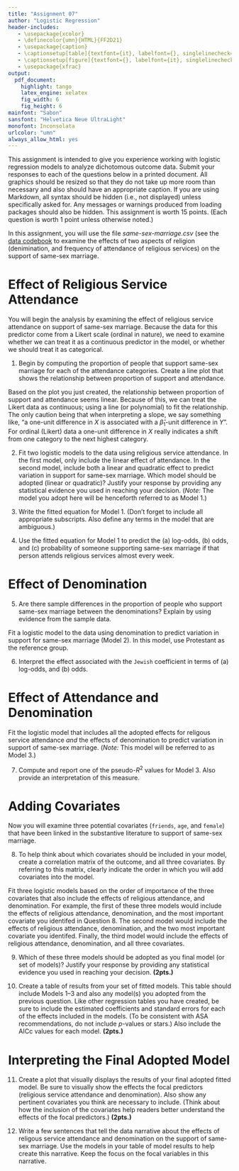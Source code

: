 ```yaml
---
title: "Assignment 07"
author: "Logistic Regression"
header-includes:
   - \usepackage{xcolor}
   - \definecolor{umn}{HTML}{FF2D21}
   - \usepackage{caption}
   - \captionsetup[table]{textfont={it}, labelfont={}, singlelinecheck=false, labelsep=newline}
   - \captionsetup[figure]{textfont={}, labelfont={it}, singlelinecheck=false, labelsep=period}
   - \usepackage{xfrac}
output: 
  pdf_document:
    highlight: tango
    latex_engine: xelatex
    fig_width: 6
    fig_height: 6
mainfont: "Sabon"
sansfont: "Helvetica Neue UltraLight"
monofont: Inconsolata
urlcolor: "umn"
always_allow_html: yes
---
```


\frenchspacing

This assignment is intended to give you experience working with logistic regression models to analyze dichotomous outcome data. Submit your responses to each of the questions below in a printed document. All graphics should be resized so that they do not take up more room than necessary and also should have an appropriate caption. If you are using Markdown, all syntax should be hidden (i.e., not displayed) unless specifically asked for. Any messages or warnings produced from loading packages should also be hidden. This assignment is worth 15 points. (Each question is worth 1 point unless otherwise noted.)

In this assignment, you will use the file *same-sex-marriage.csv* (see the [data codebook](http://zief0002.github.io/epsy-8252/codebooks/same-sex-marriage.html) to examine the effects of two aspects of religion (denimination, and frequency of attendance of religious services) on the support of same-sex marriage.


<!-- Schwartz (2010) broadly examined the demographic factors that play a role in shaping public opinion regarding same-sex marriage. Drawing on previous literature, Schwartz fitted a regression model to predict an individual’s support for gay marriage by looking at several different explanatory variables. His findings religion is an important factor in the prediction of whether or not a person will support same-sex marriage. You will use these data to examine the effects of two aspects of religion (denimination, and frequency of attendance of religious services) on the support of same-sex marriage. -->

<!-- Schwartz, J. (2010). Investigating Differences in Public Support for Gay Rights Issues. *Journal of Homosexuality, 57*(6), 748-759.  -->




# Effect of Religious Service Attendance

You will begin the analysis by examining the effect of religious service attendance on support of same-sex marriage. Because the data for this predictor come from a Likert scale (ordinal in nature), we need to examine whether we can treat it as a continuous predictor in the model, or whether we should treat it as categorical.

1. Begin by computing the proportion of people that support same-sex marriage for each of the attendance categories. Create a line plot that shows the relationship between proportion of support and attendance.

Based on the plot you just created, the relationship between proportion of support and attendance seems linear. Because of this, we can treat the Likert data as continuous; using a line (or polynomial) to fit the relationship. The only caution being that when interpreting a slope, we say something like, "a one-unit difference in $X$ is associated with a $\hat\beta_1$-unit difference in $Y$". For ordinal (Likert) data a one-unit difference in $X$ really indicates a shift from one category to the next highest category.


2. Fit two logistic models to the data using religious service attendance. In the first model, only include the linear effect of attendance. In the second model, include both a linear and quadratic effect to predict variation in support for same-sex marriage. Which model should be adopted (linear or quadratic)? Justify your response by providing any statistical evidence you used in reaching your decision. (*Note:* The model you adopt here will be henceforth referred to as Model 1.)

<!-- You can see an example of a table of logistic model results in: Raikes, H., Pan, B. A., Luze, G., Tamis-LeMonda, C. S., Brooks-Gunn, J., Constantine, J., Banks Tarullo, L., Raikes, H. A., \& Rodriguez, E. T. (2006). Mother–child bookreading in low-income families: Correlates and outcomes during the first three years of life. *Child Development, 77*(4), 924--953. doi: 10.1111/j.1467-8624.2006.00911.x -->


3. Write the fitted equation for Model 1. (Don't forget to include all appropriate subscripts. Also define any terms in the model that are ambiguous.)

4. Use the fitted equation for Model 1 to predict the (a) log-odds, (b) odds, and (c) probability of someone supporting same-sex marriage if that person attends religious services almost every week.

\newpage

# Effect of Denomination

5. Are there sample differences in the proportion of people who support same-sex marriage between the denominations? Explain by using evidence from the sample data.

Fit a logistic model to the data using denomination to predict variation in support for same-sex marriage (Model 2). In this model, use Protestant as the reference group.

6. Interpret the effect associated with the `Jewish` coefficient in terms of (a) log-odds, and (b) odds.


# Effect of Attendance and Denomination

Fit the logistic model that includes all the adopted effects for religous service attendance *and* the effects of denomination to predict variation in support of same-sex marriage. (*Note:* This model will be referred to as Model 3.) 

7. Compute and report one of the pseudo-$R^2$ values for Model 3. Also provide an interpretation of this measure.

# Adding Covariates

Now you will examine three potential covariates (`friends`, `age`, and `female`) that have been linked in the substantive literature to support of same-sex marriage. 

8. To help think about which covariates should be included in your model, create a correlation matrix of the outcome, and all three covariates. By referring to this matrix, clearly indicate the order in which you will add covariates into the model.

Fit three logistic models based on the order of importance of the three covariates that also include the effects of religious attendance, and denomination. For example, the first of these three models would include the effects of religious attendance, denomination, and the most important covariate you identifed in Question 8. The second model would include the effects of religious attendance, denomination, and the two most important covariate you identifed. Finally, the third model would include the effects of religious attendance, denomination, and all three covariates.

9. Which of these three models should be adopted as you final model (or set of models)? Justify your response by providing any statistical evidence you used in reaching your decision. **(2pts.)**

10. Create a table of results from your set of fitted models. This table should include Models 1--3 and also any model(s) you adopted from the previous question. Like other regression tables you have created, be sure to include the estimated coefficients and standard errors for each of the effects included in the models. (To be consistent with ASA recommendations, do not include *p*-values or stars.) Also include the AICc values for each model. **(2pts.)**

\newpage

# Interpreting the Final Adopted Model

11. Create a plot that visually displays the results of your final adopted fitted model. Be sure to visually show the effects the focal predictors (religious service attendance and denomination). Also show any pertinent covariates you think are necessary to include. (Think about how the inclusion of the covariates help readers better understand the effects of the focal predictors.) **(2pts.)**

12. Write a few sentences that tell the data narrative about the effects of religous service attendance and denomination on the support of same-sex marriage. Use the models in your table of model results to help create this narrative. Keep the focus on the focal variables in this narrative.





